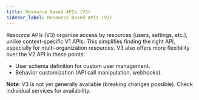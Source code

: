 ```yaml
---
title: Resource Based APIs (V3)
sidebar_label: Resource Based APIs (V3)
---
```



Resource APIs (V3) organize access by resources (users, settings, etc.), unlike context-specific V1 APIs.
This simplifies finding the right API, especially for multi-organization resources.
V3 also offers more flexibility over the V2 API in these points:
- User schema definition for custom user management.
- Behavior customization (API call manipulation, webhooks).

**Note**: V3 is not yet generally available (breaking changes possible). Check individual services for availability.

<DocCardList />